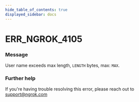 ```yaml
---
hide_table_of_contents: true
displayed_sidebar: docs
---
```



# ERR_NGROK_4105

### Message
User name exceeds max length, `LENGTH` bytes, max: `MAX`.

<ErrorDetails error='err_ngrok_4105' />


### Further help
If you're having trouble resolving this error, please reach out to [support@ngrok.com](mailto:support@ngrok.com?subject=Help%20with%20ERR_NGROK_4105)

